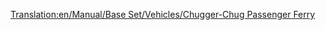 [[Translation:en/Manual/Base Set/Vehicles/Chugger-Chug Passenger Ferry]]

{{nl/Schepen|Naam=Chugger-Chug veerboot
|Afbeelding=[[File:en/Toylandpassengership.png|Chugger-Chug veerboot]]
|Kosten=£18,279 ($36,558)
|Snelheid=32 km/h (20 mph)
|Onderhoudskosten=£1,476 ($2,952)
|Ontworpen=1946 	
|Levensduur=30
|Capaciteit=100 Passagiers
|Omschrijving=De Chugger-Chug veerboot is de eerst aanwezige passagiersveerboot in speelgoedland. Het is gemaakt voor trage passagierstransport over lange afstanden.
|Real-life=Fictief
}}